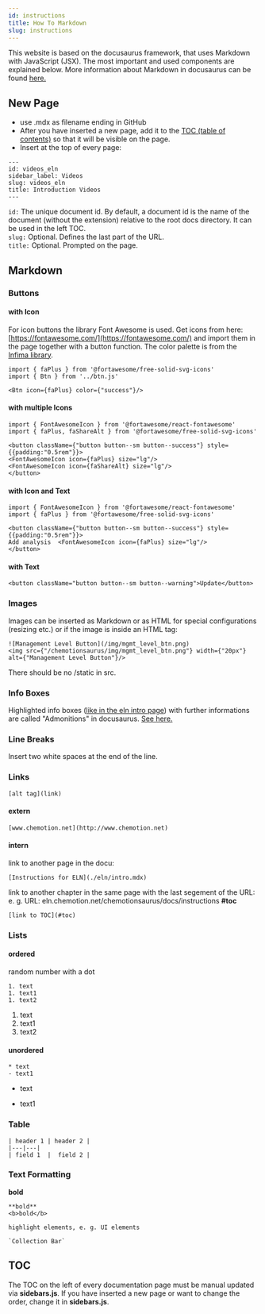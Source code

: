 ```yaml
---
id: instructions
title: How To Markdown
slug: instructions
---
```


This website is based on the docusaurus framework, that uses Markdown with JavaScript (JSX). The most important and used components are explained below. More information about Markdown in docusaurus can be found [here.](https://docusaurus.io/docs/markdown-features)

## New Page
- use .mdx as filename ending in GitHub
- After you have inserted a new page, add it to the [TOC (table of contents)](#toc) so that it will be visible on the page.
- Insert at the top of every page:

``` 
---
id: videos_eln
sidebar_label: Videos
slug: videos_eln
title: Introduction Videos
---
```

`id:`  The unique document id. By default, a document id is the name of the document (without the extension) relative to the root docs directory. It can be used in the left TOC.  
`slug:` Optional. Defines the last part of the URL.  
`title:`  Optional. Prompted on the page.

## Markdown

### Buttons
#### with Icon
For icon buttons the library Font Awesome is used. Get icons from here: [https://fontawesome.com/](https://fontawesome.com/) and import them in the page together with a button function. The color palette is from the [Infima library](https://infima.dev/docs/components/button).
```
import { faPlus } from '@fortawesome/free-solid-svg-icons'
import { Btn } from '../btn.js'

<Btn icon={faPlus} color={"success"}/> 
```

#### with multiple Icons
```
import { FontAwesomeIcon } from '@fortawesome/react-fontawesome'
import { faPlus, faShareAlt } from '@fortawesome/free-solid-svg-icons'

<button className={"button button--sm button--success"} style={{padding:"0.5rem"}}>
<FontAwesomeIcon icon={faPlus} size="lg"/>
<FontAwesomeIcon icon={faShareAlt} size="lg"/>
</button>
```
#### with Icon and Text
```
import { FontAwesomeIcon } from '@fortawesome/react-fontawesome'
import { faPlus } from '@fortawesome/free-solid-svg-icons'

<button className={"button button--sm button--success"} style={{padding:"0.5rem"}}>
Add analysis  <FontAwesomeIcon icon={faPlus} size="lg"/>
</button>
```

#### with Text
```
<button className="button button--sm button--warning">Update</button>
```

### Images
Images can be inserted as Markdown or as HTML for special configurations (resizing etc.) or if the image is inside an HTML tag:
``` 
![Management Level Button](/img/mgmt_level_btn.png)  
<img src={"/chemotionsaurus/img/mgmt_level_btn.png"} width={"20px"} alt={"Management Level Button"}/>
``` 
There should be no /static in src.

### Info Boxes
Highlighted info boxes ([like in the eln intro page](./eln/intro.mdx)) with further informations are called "Admonitions" in docusaurus. [See here.](https://docusaurus.io/docs/markdown-features/admonitions)

### Line Breaks
Insert two white spaces at the end of the line.

### Links
```
[alt tag](link)
```

#### extern
```
[www.chemotion.net](http://www.chemotion.net)
```

#### intern
link to another page in the docu:
```
[Instructions for ELN](./eln/intro.mdx)
```
link to another chapter in the same page with the last segement of the URL:  
e. g. URL: eln.chemotion.net/chemotionsaurus/docs/instructions <b>#toc</b>  
```
[link to TOC](#toc)
```

### Lists
#### ordered
random number with a dot
```
1. text
1. text1
1. text2
```
1. text
1. text1
1. text2
#### unordered
```
* text
- text1
```
* text
- text1

### Table
```
| header 1 | header 2 |
|---|---|
| field 1  |  field 2 |
```

### Text Formatting
**bold**
```
**bold**
<b>bold</b>
```
`highlight elements, e. g. UI elements` 
```
`Collection Bar`
```
## TOC
The TOC on the left of every documentation page must be manual updated via **sidebars.js**. If you have inserted a new page or want to change the order, change it in **sidebars.js**.
